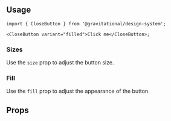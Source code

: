 


<Meta of={CloseButtonStories} />

<DocsHeader
  title="Close Button"
  description="Used to trigger closing a dialog, modal, or dismissing a notification."
  sourcePath="src/components/button/CloseButton.tsx"
  recipePath="src/components/button/recipe.ts"
/>

## Usage

```tsx
import { CloseButton } from '@gravitational/design-system';

<CloseButton variant="filled">Click me</CloseButton>;
```

### Sizes

Use the `size` prop to adjust the button size.

<Canvas of={CloseButtonStories.Sizes} />

### Fill

Use the `fill` prop to adjust the appearance of the button.

<Canvas of={CloseButtonStories.Fills} />

## Props

<PropTypes of={CloseButtonStories} />
